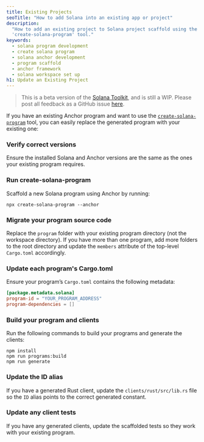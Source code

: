 ```yaml
---
title: Existing Projects
seoTitle: "How to add Solana into an existing app or project"
description:
  "How to add an existing project to Solana project scaffold using the
  'create-solana-program' tool."
keywords:
  - solana program development
  - create solana program
  - solana anchor development
  - program scaffold
  - anchor framework
  - solana workspace set up
h1: Update an Existing Project
---
```


> This is a beta version of the [Solana Toolkit](/docs/toolkit/), and is
> still a WIP. Please post all feedback as a GitHub issue
> [here](https://github.com/solana-foundation/developer-content/issues/new?title=%5Btoolkit%5D%20).

If you have an existing Anchor program and want to use the
[`create-solana-program`](https://github.com/solana-program/create-solana-program)
tool, you can easily replace the generated program with your existing one:

<Steps>
<Step>


### Verify correct versions

Ensure the installed Solana and Anchor versions are the same as the ones your
existing program requires.

</Step>
<Step>

### Run create-solana-program

Scaffold a new Solana program using Anchor by running:

```shell
npx create-solana-program --anchor
```

</Step>
<Step>

### Migrate your program source code

Replace the `program` folder with your existing program directory (not the
workspace directory). If you have more than one program, add more folders to the
root directory and update the `members` attribute of the top-level `Cargo.toml`
accordingly.

</Step>
<Step>

### Update each program's Cargo.toml

Ensure your program’s `Cargo.toml` contains the following metadata:

```toml title="Cargo.toml"
[package.metadata.solana]
program-id = "YOUR_PROGRAM_ADDRESS"
program-dependencies = []
```

</Step>
<Step>

### Build your program and clients

Run the following commands to build your programs and generate the clients:

```shell
npm install
npm run programs:build
npm run generate
```

</Step>
<Step>

### Update the ID alias

If you have a generated Rust client, update the `clients/rust/src/lib.rs` file
so the `ID` alias points to the correct generated constant.

</Step>
<Step>

### Update any client tests

If you have any generated clients, update the scaffolded tests so they work with
your existing program.


</Step>
</Steps>
